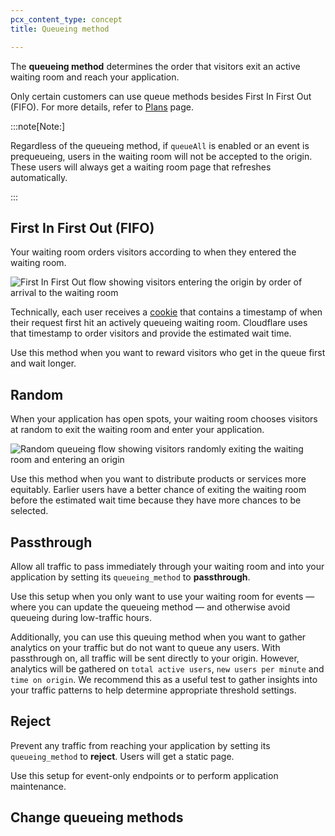 ```yaml
---
pcx_content_type: concept
title: Queueing method

---
```



The **queueing method** determines the order that visitors exit an active waiting room and reach your application.

Only certain customers can use queue methods besides First In First Out (FIFO). For more details, refer to [Plans](/waiting-room/plans/) page.

:::note[Note:]


Regardless of the queueing method, if `queueAll` is enabled or an event is prequeueing, users in the waiting room will not be accepted to the origin. These users will always get a waiting room page that refreshes automatically.


:::

## First In First Out (FIFO)

Your waiting room orders visitors according to when they entered the waiting room.

![First In First Out flow showing visitors entering the origin by order of arrival to the waiting room](~/assets/images/waiting-room/fifo-queueing-method.png)

Technically, each user receives a [cookie](/waiting-room/reference/waiting-room-cookie/) that contains a timestamp of when their request first hit an actively queueing waiting room. Cloudflare uses that timestamp to order visitors and provide the estimated wait time.

Use this method when you want to reward visitors who get in the queue first and wait longer.

## Random

When your application has open spots, your waiting room chooses visitors at random to exit the waiting room and enter your application.

![Random queueing flow showing visitors randomly exiting the waiting room and entering an origin](~/assets/images/waiting-room/random-queueing-method.png)

Use this method when you want to distribute products or services more equitably. Earlier users have a better chance of exiting the waiting room before the estimated wait time because they have more chances to be selected.

## Passthrough

Allow all traffic to pass immediately through your waiting room and into your application by setting its `queueing_method` to **passthrough**.

Use this setup when you only want to use your waiting room for events — where you can update the queueing method — and otherwise avoid queueing during low-traffic hours.

Additionally, you can use this queuing method when you want to gather analytics on your traffic but do not want to queue any users. With passthrough on, all traffic will be sent directly to your origin. However, analytics will be gathered on `total active users`, `new users per minute` and `time on origin`. We recommend this as a useful test to gather insights into your traffic patterns to help determine appropriate threshold settings.

## Reject

Prevent any traffic from reaching your application by setting its `queueing_method` to **reject**. Users will get a static page.

Use this setup for event-only endpoints or to perform application maintenance.

## Change queueing methods

<Render file="change-queueing-method" />
